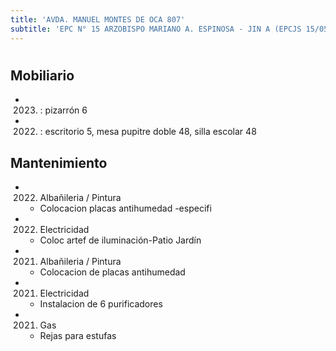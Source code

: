 ```yaml
---
title: 'AVDA. MANUEL MONTES DE OCA 807'
subtitle: 'EPC N° 15 ARZOBISPO MARIANO A. ESPINOSA - JIN A (EPCJS 15/05°)'
---
```


#


## Mobiliario

*  (2023) : pizarrón 6 

*  (2022) : escritorio 5, mesa pupitre doble 48, silla escolar 48 





## Mantenimiento

*  (2022) Albañileria / Pintura 
    + Colocacion  placas antihumedad -especifi

*  (2022) Electricidad 
    + Coloc artef de iluminación-Patio Jardín

*  (2021) Albañileria / Pintura 
    + Colocacion de placas antihumedad

*  (2021) Electricidad 
    + Instalacion de 6 purificadores

*  (2021) Gas 
    + Rejas para estufas



